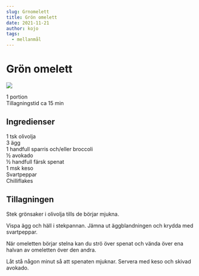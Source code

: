 ```yaml
---
slug: Grnomelett
title: Grön omelett
date: 2021-11-21
author: kojo
tags:
  - mellanmål
---
```


# Grön omelett

![](../images/cc24a778-91ff-435b-8f36-3cfc19b895de.jpeg)



1 portion <br/>
Tillagningstid ca 15 min

 ## Ingredienser

1 tsk olivolja <br/>
3 ägg <br/>
1 handfull sparris och/eller broccoli <br/>
½ avokado <br/>
½ handfull färsk spenat <br/>
1 msk keso<br/>
Svartpeppar<br/>
Chilliflakes

 ## Tillagningen

Stek grönsaker i olivolja tills de börjar mjukna. 

Vispa ägg och häll i stekpannan. Jämna ut äggblandningen och krydda med svartpeppar. 

När omeletten börjar stelna kan du strö över spenat och vända över ena halvan av omeletten över den andra.

Låt stå någon minut så att spenaten mjuknar. Servera med keso och skivad avokado.
